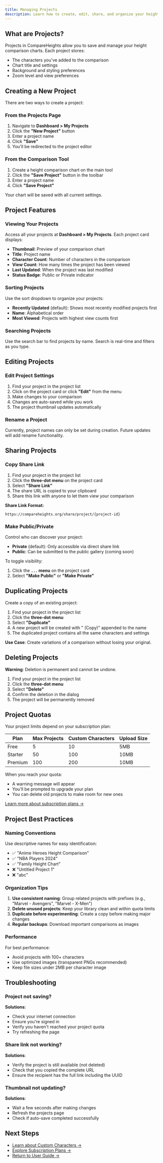 ```yaml
---
title: Managing Projects
description: Learn how to create, edit, share, and organize your height comparison projects
---
```


## What are Projects?

Projects in CompareHeights allow you to save and manage your height comparison charts. Each project stores:

- The characters you've added to the comparison
- Chart title and settings
- Background and styling preferences
- Zoom level and view preferences

## Creating a New Project

There are two ways to create a project:

### From the Projects Page

1. Navigate to **Dashboard > My Projects**
2. Click the **"New Project"** button
3. Enter a project name
4. Click **"Save"**
5. You'll be redirected to the project editor

### From the Comparison Tool

1. Create a height comparison chart on the main tool
2. Click the **"Save Project"** button in the toolbar
3. Enter a project name
4. Click **"Save Project"**

Your chart will be saved with all current settings.

## Project Features

### Viewing Your Projects

Access all your projects at **Dashboard > My Projects**. Each project card displays:

- **Thumbnail**: Preview of your comparison chart
- **Title**: Project name
- **Character Count**: Number of characters in the comparison
- **View Count**: How many times the project has been viewed
- **Last Updated**: When the project was last modified
- **Status Badge**: Public or Private indicator

### Sorting Projects

Use the sort dropdown to organize your projects:

- **Recently Updated** (default): Shows most recently modified projects first
- **Name**: Alphabetical order
- **Most Viewed**: Projects with highest view counts first

### Searching Projects

Use the search bar to find projects by name. Search is real-time and filters as you type.

## Editing Projects

### Edit Project Settings

1. Find your project in the project list
2. Click on the project card or click **"Edit"** from the menu
3. Make changes to your comparison
4. Changes are auto-saved while you work
5. The project thumbnail updates automatically

### Rename a Project

Currently, project names can only be set during creation. Future updates will add rename functionality.

## Sharing Projects

### Copy Share Link

1. Find your project in the project list
2. Click the **three-dot menu** on the project card
3. Select **"Share Link"**
4. The share URL is copied to your clipboard
5. Share this link with anyone to let them view your comparison

**Share Link Format:**
```
https://compareheights.org/share/project/{project-id}
```

### Make Public/Private

Control who can discover your project:

- **Private** (default): Only accessible via direct share link
- **Public**: Can be submitted to the public gallery (coming soon)

To toggle visibility:
1. Click the **`...` menu** on the project card
2. Select **"Make Public"** or **"Make Private"**

## Duplicating Projects

Create a copy of an existing project:

1. Find your project in the project list
2. Click the **three-dot menu**
3. Select **"Duplicate"**
4. A new project will be created with " (Copy)" appended to the name
5. The duplicated project contains all the same characters and settings

**Use Case**: Create variations of a comparison without losing your original.

## Deleting Projects

**Warning**: Deletion is permanent and cannot be undone.

1. Find your project in the project list
2. Click the **three-dot menu**
3. Select **"Delete"**
4. Confirm the deletion in the dialog
5. The project will be permanently removed

## Project Quotas

Your project limits depend on your subscription plan:

| Plan | Max Projects | Custom Characters | Upload Size |
|------|--------------|-------------------|-------------|
| Free | 5 | 10 | 5MB |
| Starter | 50 | 100 | 10MB |
| Premium | 100 | 200 | 10MB |

When you reach your quota:
- A warning message will appear
- You'll be prompted to upgrade your plan
- You can delete old projects to make room for new ones

[Learn more about subscription plans →](/docs/subscription)

## Project Best Practices

### Naming Conventions

Use descriptive names for easy identification:

- ✅ "Anime Heroes Height Comparison"
- ✅ "NBA Players 2024"
- ✅ "Family Height Chart"
- ❌ "Untitled Project 1"
- ❌ "abc"

### Organization Tips

1. **Use consistent naming**: Group related projects with prefixes (e.g., "Marvel - Avengers", "Marvel - X-Men")
2. **Delete unused projects**: Keep your library clean and within quota limits
3. **Duplicate before experimenting**: Create a copy before making major changes
4. **Regular backups**: Download important comparisons as images

### Performance

For best performance:
- Avoid projects with 100+ characters
- Use optimized images (transparent PNGs recommended)
- Keep file sizes under 2MB per character image

## Troubleshooting

### Project not saving?

**Solutions**:
- Check your internet connection
- Ensure you're signed in
- Verify you haven't reached your project quota
- Try refreshing the page

### Share link not working?

**Solutions**:
- Verify the project is still available (not deleted)
- Check that you copied the complete URL
- Ensure the recipient has the full link including the UUID

### Thumbnail not updating?

**Solutions**:
- Wait a few seconds after making changes
- Refresh the projects page
- Check if auto-save completed successfully

## Next Steps

- [Learn about Custom Characters →](/docs/custom-characters)
- [Explore Subscription Plans →](/docs/subscription)
- [Return to User Guide →](/docs/user-guide)
